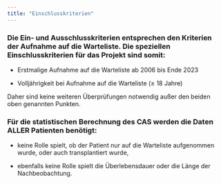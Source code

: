 ```yaml
---
title: "Einschlusskriterien"
---
```


### Die Ein- und Ausschlusskriterien entsprechen den Kriterien der Aufnahme auf die Warteliste. Die speziellen Einschlusskriterien für das Projekt sind somit:

-   Erstmalige Aufnahme auf die Warteliste ab 2006 bis Ende 2023

-   Volljährigkeit bei Aufnahme auf die Warteliste ($\geq$ 18 Jahre)

Daher sind keine weiteren Überprüfungen notwendig außer den beiden oben genannten Punkten.

### Für die statistischen Berechnung des CAS werden die Daten **ALLER** Patienten benötigt:

-   keine Rolle spielt, ob der Patient nur auf die Warteliste aufgenommen wurde, oder auch transplantiert wurde,

-   ebenfalls keine Rolle spielt die Überlebensdauer oder die Länge der Nachbeobachtung.
